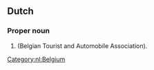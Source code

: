 ==Dutch==

===Proper noun===
{{head|nl|proper noun}}

# {{initialism of|lang=nl|[[Vlaams]]e [[Toeristenbond]] - [[Vlaams]]e [[Automobilistenbond]]}} (Belgian Tourist and Automobile Association).

[[Category:nl:Belgium]]